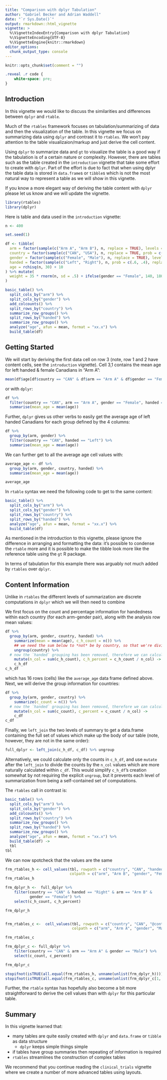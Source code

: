 ```yaml
---
title: "Comparison with dplyr Tabulation"
author: "Gabriel Becker and Adrian Waddell"
date: "`r Sys.Date()`"
output: rmarkdown::html_vignette
vignette: >
  %\VignetteIndexEntry{Comparison with dplyr Tabulation}
  %\VignetteEncoding{UTF-8}
  %\VignetteEngine{knitr::rmarkdown}
editor_options: 
  chunk_output_type: console
---
```




```r
knitr::opts_chunk$set(comment = "")
```

```css
.reveal .r code {
    white-space: pre;
}
```

## Introduction

In this vignette we would like to discuss the similarities and differences between `dplyr` and `rtable`.

Much of the `rtables` framework focuses on tabulation/summarizing of data and then the visualization of the table. In this vignette we focus on summarizing data using `dplyr` and contrast it to `rtables`. We won't pay attention to the table visualizaion/markup and just derive the cell content.

Using `dplyr` to summarize data and `gt` to visualize the table is a good way if the tabulation is of a certain nature or complexity. However, there are tables such as the table created in the `introduction` vignette that take some effort to create with `dplyr`. Part of the effort is due to fact that when using dplyr the table data is stored in `data.frame`s or `tibble`s which is not the most natural way to represent a table as we will show in this vignette.

If you know a more elegant way of deriving the table content with `dplyr` please let us know and we will update the vignette.


```r
library(rtables)
library(dplyr)
```

Here is table and data used in the `introduction` vignette:

```r
n <- 400

set.seed(1)

df <- tibble(
  arm = factor(sample(c("Arm A", "Arm B"), n, replace = TRUE), levels = c("Arm A", "Arm B")),
  country = factor(sample(c("CAN", "USA"), n, replace = TRUE, prob = c(.55, .45)), levels = c("CAN", "USA")),
  gender = factor(sample(c("Female", "Male"), n, replace = TRUE), levels = c("Female", "Male")),
  handed = factor(sample(c("Left", "Right"), n, prob = c(.6, .4), replace = TRUE), levels = c("Left", "Right")),
  age = rchisq(n, 30) + 10
) %>% mutate(
  weight = 35 * rnorm(n, sd = .5) + ifelse(gender == "Female", 140, 180)
) 

basic_table() %>%
  split_cols_by("arm") %>%
  split_cols_by("gender") %>%
  add_colcounts() %>%
  split_rows_by("country") %>%
  summarize_row_groups() %>%
  split_rows_by("handed") %>%
  summarize_row_groups() %>%
  analyze("age", afun = mean, format = "xx.x") %>%
  build_table(df)
```


## Getting Started

We will start by deriving the first data cell on row 3 (note, row 1 and 2 have content cells, see the `introduction` vignette). Cell 3,1 contains the mean age for left handed & female Canadians in "Arm A":


```r
mean(df$age[df$country == "CAN" & df$arm == "Arm A" & df$gender == "Female" & df$handed == "Left"])
```

or with `dplyr`:

```r
df %>%
  filter(country == "CAN", arm == "Arm A", gender == "Female", handed == "Left") %>%
  summarise(mean_age = mean(age))
```

Further, `dplyr` gives us other verbs to easily get the average age of left handed Canadians for each group defined by the 4 columns:

```r
df %>%
  group_by(arm, gender) %>%
  filter(country == "CAN", handed == "Left") %>%
  summarise(mean_age = mean(age))
```

We can further get to all the average age cell values with:

```r
average_age <- df %>%
  group_by(arm, gender, country, handed) %>%
  summarise(mean_age = mean(age))

average_age
```

In `rtable` syntax we need the following code to get to the same content:

```r
basic_table() %>%
  split_cols_by("arm") %>%
  split_cols_by("gender") %>%
  split_rows_by("country") %>%
  split_rows_by("handed") %>%
  analyze("age", afun = mean, format = "xx.x") %>%
  build_table(df)
```

As mentioned in the introduction to this vignette, please ignore the difference in arranging and formatting the data: it's possible to condense the `rtable` more and it is possible to make the tibble look more like the reference table using the `gt` R package. 

In terms of tabulation for this example there was arguably not much added by `rtables` over `dplyr`.

## Content Information
Unlike in `rtables` the different levels of summarization are discrete computations in `dplyr` which we will then need to combine

We first focus on the count and percentage information for handedness within each country (for each arm-gender pair), along with the analysis row mean values:


```r
df %>% 
  group_by(arm, gender, country, handed) %>%
    summarize(mean = mean(age), c_h_count = n()) %>%
    ## we need the sum below to *not* be by country, so that we're dividing by the column counts
    ungroup(country) %>%
  # now the `handed` grouping has been removed, therefore we can calculate percent now:
    mutate(n_col = sum(c_h_count), c_h_percent = c_h_count / n_col) ->
    c_h_df
c_h_df
```

which has 16 rows (cells) like the `average_age` data frame defined above. Next, we will derive the group information for countries:

```r
df %>% 
  group_by(arm, gender, country) %>%
    summarize(c_count = n()) %>%
  # now the `handed` grouping has been removed, therefore we can calculate percent now:
    mutate(n_col = sum(c_count), c_percent = c_count / n_col) ->
    c_df
c_df
```

Finally, we `left_join` the two levels of summary to get a data.frame containing the full
set of values which make up the body of our table (note, however, they are not in the same order):

```r
full_dplyr <- left_join(c_h_df, c_df) %>% ungroup
```

Alternatively, we could calculate only the counts in `c_h_df`, and use
`mutate` after the `left_join` to divide the counts by the `n_col`
values which are more naturally calculated within `c_df`. This would
simplify `c_h_df`'s creation somewhat by not requiring the explicit
`ungroup`, but it prevents each level of summarization from being a
self-contained set of computations.


The `rtables` call in contrast is:

```r
basic_table() %>%
  split_cols_by("arm") %>%
  split_cols_by("gender") %>%
  add_colcounts() %>%
  split_rows_by("country") %>%
  summarize_row_groups() %>%
  split_rows_by("handed") %>%
  summarize_row_groups() %>%
  analyze("age", afun = mean, format = "xx.x") %>%
  build_table(df) ->
  tbl
tbl
```

We can now spotcheck that the values are the same

```r
frm_rtables_h <- cell_values(tbl, rowpath = c("country", "CAN", "handed", "Right", "@content"),
                             colpath = c("arm", "Arm B", "gender", "Female"))[[1]]
frm_rtables_h

frm_dplyr_h <-  full_dplyr %>%
    filter(country == "CAN" & handed == "Right" & arm == "Arm B" &
           gender == "Female") %>%
    select(c_h_count, c_h_percent)

frm_dplyr_h


frm_rtables_c <-  cell_values(tbl, rowpath = c("country", "CAN", "@content"),
                              colpath = c("arm", "Arm A", "gender", "Male"))[[1]]

frm_rtables_c

frm_dplyr_c <- full_dplyr %>%
    filter(country == "CAN" & arm == "Arm A" & gender == "Male") %>%
    select(c_count, c_percent)

frm_dplyr_c
```

```r
stopifnot(isTRUE(all.equal(frm_rtables_h, unname(unlist(frm_dplyr_h)))))
stopifnot(isTRUE(all.equal(frm_rtables_c, unname(unlist(frm_dplyr_c[1, ])))))
```

Further, the `rtable` syntax has hopefully also become a bit more straightforward to derive the cell values than with `dplyr` for this particular table.


## Summary

In this vignette learned that:

* many tables are quite easily created with `dplyr` and `data.frame` or `tibble` as data structure
  * `dplyr` keeps simple things simple
* if tables have group summaries then repeating of information is required
* `rtables` streamlines the construction of complex tables

We recommend that you continue reading the `clinical_trials` vignette where we create a number of more advanced tables using layouts.
